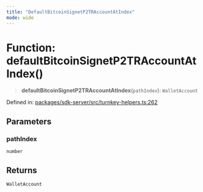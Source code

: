 ```yaml
---
title: "DefaultBitcoinSignetP2TRAccountAtIndex"
mode: wide
---
```

  
# Function: defaultBitcoinSignetP2TRAccountAtIndex()

> **defaultBitcoinSignetP2TRAccountAtIndex**(`pathIndex`): `WalletAccount`

Defined in: [packages/sdk-server/src/turnkey-helpers.ts:262](https://github.com/tkhq/sdk/blob/main/packages/sdk-server/src/turnkey-helpers.ts#L262)

## Parameters

### pathIndex

`number`

## Returns

`WalletAccount`
